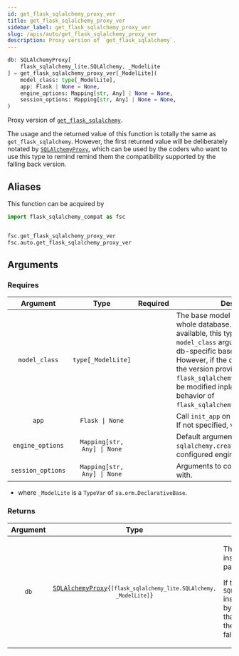 ```yaml
---
id: get_flask_sqlalchemy_proxy_ver
title: get_flask_sqlalchemy_proxy_ver
sidebar_label: get_flask_sqlalchemy_proxy_ver
slug: /apis/auto/get_flask_sqlalchemy_proxy_ver
description: Proxy version of `get_flask_sqlalchemy`.
---
```





<APITopBar type="func" source="auto.get_flask_sqlalchemy_proxy_ver" />

```python
db: SQLAlchemyProxy[
    flask_sqlalchemy_lite.SQLAlchemy, _ModelLite
] = get_flask_sqlalchemy_proxy_ver[_ModelLite](
    model_class: type[_ModelLite],
    app: Flask | None = None,
    engine_options: Mapping[str, Any] | None = None,
    session_options: Mapping[str, Any] | None = None,
)
```

Proxy version of [`get_flask_sqlalchemy`](./get_flask_sqlalchemy.mdx).

The usage and the returned value of this function is totally the same as
`get_flask_sqlalchemy`. However, the first returned value will be
deliberately notated by [`SQLAlchemyProxy`](../flask_sa_api/SQLAlchemyProxy.mdx),
which can be used by the coders who want to use this type to remind remind them the
compatibility supported by the falling back version.

## Aliases

This function can be acquired by

```python
import flask_sqlalchemy_compat as fsc


fsc.get_flask_sqlalchemy_proxy_ver
fsc.auto.get_flask_sqlalchemy_proxy_ver
```

## Arguments

### Requires

|     Argument      |            Type             |             Required              | <center>Description</center>                                                                                                                                                                                                                                                                                                                                                        |
| :---------------: | :-------------------------: | :-------------------------------: | ----------------------------------------------------------------------------------------------------------------------------------------------------------------------------------------------------------------------------------------------------------------------------------------------------------------------------------------------------------------------------------- |
|   `model_class`   |     `type[_ModelLite]`      | <InlineIcon icon={vsiCheckIcon}/> | The base model type applied to the whole database. If `flask_sqlalchemy` is available, this type will be used as `model_class` argument for creating the db-specific base model type. However, if the db instance fallback to the version provided by `flask_sqlalchemy_lite`, this type will be modified inplace to imitate the behavior of `flask_sqlalchemy.SQLAlchemy().Model`. |
|       `app`       |       `Flask \| None`       |                                   | Call `init_app` on this Flask application. If not specified, will not call `init_app`.                                                                                                                                                                                                                                                                                              |
| `engine_options`  | `Mapping[str, Any] \| None` |                                   | Default arguments passed to `sqlalchemy.create_engine` for each configured engine.                                                                                                                                                                                                                                                                                                  |
| `session_options` | `Mapping[str, Any] \| None` |                                   | Arguments to configure `sessionmaker` with.                                                                                                                                                                                                                                                                                                                                         |

- where `_ModelLite` is a `TypeVar` of `sa.orm.DeclarativeBase`.

### Returns

| Argument |                                                         Type                                                          | <center>Description</center>                                                                                                                                                                                                                                                                                                                                                                                                                                                             |
| :------: | :-------------------------------------------------------------------------------------------------------------------: | :--------------------------------------------------------------------------------------------------------------------------------------------------------------------------------------------------------------------------------------------------------------------------------------------------------------------------------------------------------------------------------------------------------------------------------------------------------------------------------------- |
|   `db`   | <code>[SQLAlchemyProxy](../flask_sa_api/SQLAlchemyProxy.mdx){`[flask_sqlalchemy_lite.SQLAlchemy, _ModelLite]`}</code> | <p>The SQLAlchemy extension instance. It will be an instance of `flask_sqlalchemy.SQLAlchemy` if the package is available.</p><p>If the package is not available, will attempt to return a `SQLAlchemyProxy[flask_sqlalchemy_lite.SQLAlchemy]` instance. However, this returned value is still notated by `flask_sqlalchemy.SQLAlchemy`, which indicates that users should use `flask_sqlalchemy` to develop their codes, while making this returned value as a falling back option.</p> |
